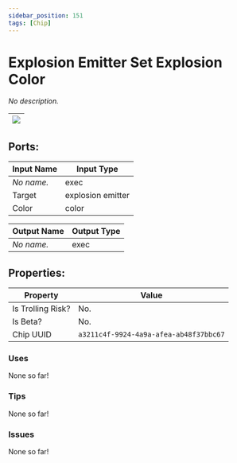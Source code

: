 ```yaml
---
sidebar_position: 151
tags: [Chip]
---
```


# Explosion Emitter Set Explosion Color


*No description.*

| ![](https://images-ext-2.discordapp.net/external/MPmIaQzlEPmgGWlgi-WxBBXt0Bjv_zWPkg1y1f_sy3s/https/www.recroomcircuits.com/image/circuit/absolute-value?width=206&height=108) |
|-----|

## Ports:

| Input Name | Input Type |
|-----------|-----------|
| *No name.* | exec |
| Target | explosion emitter |
| Color | color |

| Output Name | Output Type |
|-----------|-----------|
| *No name.* | exec |

## Properties:

| Property  | Value |
|-------------------|-----------|
| Is Trolling Risk? | No. |
| Is Beta? | No. |
| Chip UUID | `a3211c4f-9924-4a9a-afea-ab48f37bbc67` |

### Uses

None so far!

### Tips

None so far!

### Issues

None so far!